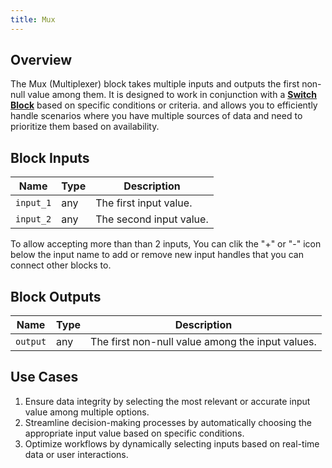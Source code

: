 ```yaml
---
title: Mux
---
```


## Overview

The Mux (Multiplexer) block takes multiple inputs and outputs the first non-null value among them. It is designed to work in conjunction with a [**Switch Block**](/blocks/flow-control/switch) based on specific conditions or criteria. and allows you to efficiently handle scenarios where you have multiple sources of data and need to prioritize them based on availability.

## Block Inputs

| Name      | Type | Description             |
| --------- | ---- | ----------------------- |
| `input_1` | any  | The first input value.  |
| `input_2` | any  | The second input value. |

<Note>
  To allow accepting more than than 2 inputs, You can clik the "+" or "-" icon
  below the input name to add or remove new input handles that you can connect
  other blocks to.
</Note>

## Block Outputs

| Name     | Type | Description                                      |
| -------- | ---- | ------------------------------------------------ |
| `output` | any  | The first non-null value among the input values. |

## Use Cases

1. Ensure data integrity by selecting the most relevant or accurate input value among multiple options.
2. Streamline decision-making processes by automatically choosing the appropriate input value based on specific conditions.
3. Optimize workflows by dynamically selecting inputs based on real-time data or user interactions.
